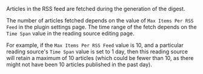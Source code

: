 Articles in the RSS feed are fetched during the generation of the digest.

The number of articles fetched depends on the value of `Max Items Per RSS Feed` in the plugin settings page. The time range of the fetch depends on the `Time Span` value in the reading source editing page.

For example, if the `Max Items Per RSS Feed` value is 10, and a particular reading source's `Time Span` value is set to 1 day, then this reading source will retain a maximum of 10 articles (which could be fewer than 10, as there might not have been 10 articles published in the past day).
